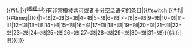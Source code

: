 {{#if: {{{1|<noinclude>1</noinclude>}}}|<mark class="template-facttext"><span title="該語句非常模棱兩可或者十分空泛">{{{1|<noinclude>該語句非常模棱兩可或者十分空泛</noinclude>}}}</span></mark>}}<sup class="noprint">[[Wikipedia:不要模棱两可|<span title="语义模棱两可修正请求{{#if:{{{time|}}}|开始于{{#time:Y年Fj日|{{{time}}}}}。|}}"><span style="white-space: nowrap;">&#91;哪裡{{{post-text|}}}？&#93;</span></span>]]</sup><includeonly>{{namespace||[[Category:{{#if:{{{time|}}}|自{{#time:Y年F|{{{time}}}}}}}有非常模棱两可或者十分空泛语句的条目|{{#switch:{{#if:{{{time|}}}|{{#time:j|{{{time}}}}}}}|1=㏠|2=㏡|3=㏢|4=㏣|5=㏤|6=㏥|7=㏦|8=㏧|9=㏨|10=㏩|11=㏪|12=㏫|13=㏬|14=㏭|15=㏮|16=㏯|17=㏰|18=㏱|19=㏲|20=㏳|21=㏴|22=㏵|23=㏶|24=㏷|25=㏸|26=㏹|27=㏺|28=㏻|29=㏼|30=㏽|31=㏾}}{{#if:{{{date|}}}|旧}}{{PAGENAME}}]]}}</includeonly><noinclude>
{{Documentation}}
</noinclude>